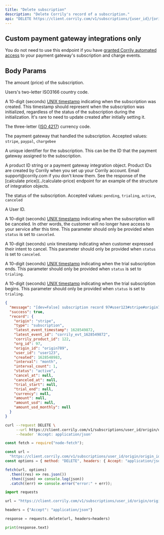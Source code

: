 ```yaml
---
title: "Delete subscription"
description: "Delete Corrily's record of a subscription."
api: "DELETE https://client.corrily.com/v1/subscriptions/{user_id}/{origin}/{origin_id}"
---
```


<Warning>
  <h2>Custom payment gateway integrations only</h2>

You do not need to use this endpoint if you have [granted Corrily automated access](../payment-gateways/integration-guide#recommended-provide-automated-access-of-subscription-and-charge-events) to your payment gateway's subscription and charge events.

</Warning>

## Body Params

<Param body="amount" type="float" required>

The amount (price) of the subscription.

</Param>

<Param body="country" type="enum">
  Users's two-letter ISO3166 country code.
</Param>

<Param body="created" type="integer" required>

A 10-digit (seconds) [UNIX timestamp](https://en.wikipedia.org/wiki/Unix_time)
indicating when the subscription was created. This timestamp should represent
when the subscription was initialized, regardless of the status of the
subscription during the initialization. It's rare to need to update created
after initially setting it.

</Param>

<Param body="currency" type="enum" required>

The three-letter ([ISO
4217](https://en.wikipedia.org/wiki/ISO_4217#Active_codes)) currency code.

</Param>

<Param body="origin" type="string" required>

The payment gateway that handled the subscription. Accepted values: `stripe`,
`paypal`, `chargebee`

</Param>

<Param body="origin_id" type="string" required>

A unique identifier for the subscription. This can be the ID that the payment
gateway assigned to the subscription.

</Param>

<Param body="product" type="string" required>
  A product ID string or a payment gateway integration object. Product IDs are
  created by Corrily when you set up your Corrily account. Email
  support@corrily.com if you don't know them. See the response of the [calculate
  price](../calculate-price) endpoint for an example of the structure of
  integration objects.
</Param>

<Param body="status" type="enum" required>

The status of the subscription. Accepted values: `pending`, `trialing`,
`active`, `canceled`

</Param>

<Param body="user_id" type="string" required>
  A User ID.
</Param>

<Param body="cancel_at" type="integer">

A 10-digit (seconds) [UNIX timestamp](https://en.wikipedia.org/wiki/Unix_time)
indicating when the subscription will be canceled. In other words, the
customer will no longer have access to your service after this time. This
parameter should only be provided when `status` is set to `canceled`.

</Param>

<Param body="canceled_at" type="integer">

A 10-digit (seconds) unix timestamp indicating when customer expressed their
intent to cancel. This parameter should only be provided when `status` is set
to `canceled`.

</Param>

<Param body="trial_end" type="integer">

A 10-digit (seconds) [UNIX timestamp](https://en.wikipedia.org/wiki/Unix_time)
indicating when the trial subscription ends. This parameter should only be
provided when `status` is set to `trialing`.

</Param>

<Param body="trial_start" type="integer">

A 10-digit (seconds) [UNIX timestamp](https://en.wikipedia.org/wiki/Unix_time)
indicating when the trial subscription begins. This parameter should only be
provided when `status` is set to `trialing`.

</Param>

<ResponseExample>

```json Example
{
  "message": "[dev=False] subscription record 97#user123#stripe#origin789 was written.",
  "success": true,
  "record": {
    "origin": "stripe",
    "type": "subscription",
    "latest_event_timestamp": 1628549872,
    "latest_event_id": "corrily_evt_1628549872",
    "corrily_product_id": 122,
    "org_id": 97,
    "origin_id": "origin789",
    "user_id": "user123",
    "created": 1628548983,
    "interval": "month",
    "interval_count": 1,
    "status": "active",
    "cancel_at": null,
    "canceled_at": null,
    "trial_start": null,
    "trial_end": null,
    "currency": null,
    "amount": null,
    "amount_usd": null,
    "amount_usd_monthly": null
  }
}
```

</ResponseExample>

<RequestExample>

```bash Bash
curl --request DELETE \
     --url https://client.corrily.com/v1/subscriptions/user_id/origin/origin_id \
     --header 'Accept: application/json'
```

```js Node
const fetch = require("node-fetch");

const url =
  "https://client.corrily.com/v1/subscriptions/user_id/origin/origin_id";
const options = { method: "DELETE", headers: { Accept: "application/json" } };

fetch(url, options)
  .then((res) => res.json())
  .then((json) => console.log(json))
  .catch((err) => console.error("error:" + err));
```

```python Python
import requests

url = "https://client.corrily.com/v1/subscriptions/user_id/origin/origin_id"

headers = {"Accept": "application/json"}

response = requests.delete(url, headers=headers)

print(response.text)
```

</RequestExample>
